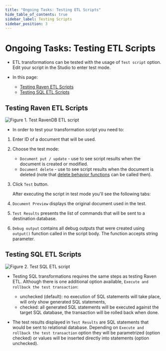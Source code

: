 ```yaml
---
title: "Ongoing Tasks: Testing ETL Scripts"
hide_table_of_contents: true
sidebar_label: Testing Scripts
sidebar_position: 3
---
```



# Ongoing Tasks: Testing ETL Scripts 
<Admonition type="note" title="">

* ETL transformations can be tested with the usage of `Test script` option. Edit your script in the Studio to enter test mode.

* In this page:  
  * [Testing Raven ETL Scripts](../../../server/ongoing-tasks/etl/test-scripts.mdx#testing-raven-etl-scripts)  
  * [Testing SQL ETL Scripts](../../../server/ongoing-tasks/etl/test-scripts.mdx#testing-sql-etl-scripts)  
</Admonition>


## Testing Raven ETL Scripts

![Figure 1. Test RavenDB ETL script](./assets/test-raven.png)

<Admonition type="note" title="">

* In order to test your transformation script you need to:

 1. Enter ID of a document that will be used.
 2. Choose the test mode:
    - `Document put / update` - use to see script results when the document is created or modified.
    - `Document delete` - use to see script results when the document is deleted (note that [delete behavior functions](../../../server/ongoing-tasks/etl/raven.mdx#deletions) can be called then).
 3. Click `Test` button.


    After executing the script in test mode you'll see the following tabs:

 4. `Document Preview` displays the original document used in the test.
 5. `Test Results` presents the list of commands that will be sent to a destination database.
 6. `Debug output` contains all debug outputs that were created using `output()` function called in the script body. The function accepts string parameter.

</Admonition>




## Testing SQL ETL Scripts

![Figure 2. Test SQL ETL script](./assets/test-sql.png)

<Admonition type="note" title="">

* Testing SQL transformations requires the same steps as testing Raven ETL. Although there is one additional option available, `Execute and rollback the test transaction`:

  - unchecked (default): no execution of SQL statements will take place, will only show generated SQL statements,
  - checked: all generated SQL statements will be executed against the target SQL database, the transaction will be rolled back when done.

* The test results displayed in `Test Results` are SQL statements that would be sent to relational database. Depending on `Execute and rollback the test transaction` option they
will be parametrized (option checked) or values will be inserted directly into statements (option unchecked).

</Admonition>


